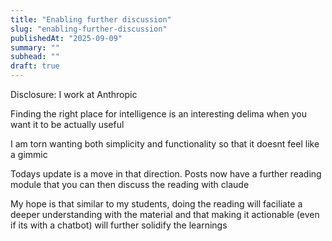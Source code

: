 ```yaml
---
title: "Enabling further discussion"
slug: "enabling-further-discussion"
publishedAt: "2025-09-09"
summary: ""
subhead: ""
draft: true
---
```


Disclosure: I work at Anthropic

Finding the right place for intelligence is an interesting delima when you want it to be actually useful

I am torn wanting both simplicity and functionality so that it doesnt feel like a gimmic

Todays update is a move in that direction. Posts now have a further reading module that you can then discuss the reading with claude

My hope is that similar to my students, doing the reading will faciliate a deeper understanding with the material and that making it actionable (even if its with a chatbot) will further solidify the learnings
